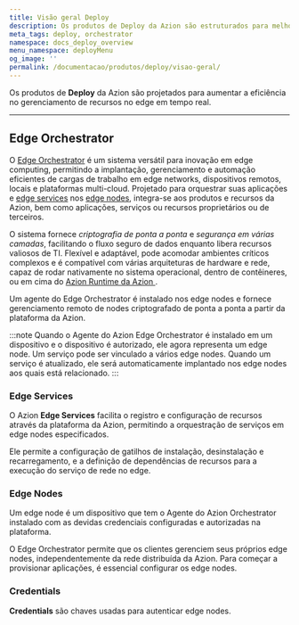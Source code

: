 ```yaml
---
title: Visão geral Deploy
description: Os produtos de Deploy da Azion são estruturados para melhorar a eficiência no gerenciamento de recursos no edge em tempo real.
meta_tags: deploy, orchestrator
namespace: docs_deploy_overview
menu_namespace: deployMenu
og_image: ''
permalink: /documentacao/produtos/deploy/visao-geral/
---
```



Os produtos de **Deploy** da Azion são projetados para aumentar a eficiência no gerenciamento de recursos no edge em tempo real.

---

## Edge Orchestrator

O [Edge Orchestrator](/pt-br/documentacao/produtos/deploy/edge-orchestrator/) é um sistema versátil para inovação em edge computing, permitindo a implantação, gerenciamento e automação eficientes de cargas de trabalho em edge networks, dispositivos remotos, locais e plataformas multi-cloud. Projetado para orquestrar suas aplicações e [edge services](/pt-br/documentacao/produtos/deploy/edge-orchestrator/edge-services/) nos [edge nodes](/pt-br/documentacao/produtos/deploy/edge-orchestrator/edge-node/), integra-se aos produtos e recursos da Azion, bem como aplicações, serviços ou recursos proprietários ou de terceiros.

O sistema fornece *criptografia de ponta a ponta* e *segurança em várias camadas*, facilitando o fluxo seguro de dados enquanto libera recursos valiosos de TI. Flexível e adaptável, pode acomodar ambientes críticos complexos e é compatível com várias arquiteturas de hardware e rede, capaz de rodar nativamente no sistema operacional, dentro de contêineres, ou em cima do [Azion Runtime da Azion ](/pt-br/documentacao/runtime/visao-geral/).

Um agente do Edge Orchestrator é instalado nos edge nodes e fornece gerenciamento remoto de nodes criptografado de ponta a ponta a partir da plataforma da Azion.

:::note 
Quando o Agente do Azion Edge Orchestrator é instalado em um dispositivo e o dispositivo é autorizado, ele agora representa um edge node. Um serviço pode ser vinculado a vários edge nodes. Quando um serviço é atualizado, ele será automaticamente implantado nos edge nodes aos quais está relacionado.
:::

<LinkButton link="/documentacao/produtos/deploy/edge-orchestrator/" label="saiba mais sobre o edge orchestrator" outlined target="_blank" />
<LinkButton link="/pt-br/documentacao/produtos/guias/deploy/instalar-orchestrator-agent/" label="consulte o guia de instalação do edge orchestrator agent" outlined target="_blank" />

### Edge Services

O Azion **Edge Services** facilita o registro e configuração de recursos através da plataforma da Azion, permitindo a orquestração de serviços em edge nodes especificados.

Ele permite a configuração de gatilhos de instalação, desinstalação e recarregamento, e a definição de dependências de recursos para a execução do serviço de rede no edge.

<LinkButton link="/pt-br/documentacao/produtos/deploy/edge-orchestrator/edge-services/" label="saiba mais sobre edge services" outlined target="_blank" />
<LinkButton link="/pt-br/documentacao/produtos/guias/deploy/criar-edge-service/" label="consulte o guia para criar um edge service" outlined target="_blank" />

### Edge Nodes

Um edge node é um dispositivo que tem o Agente do Azion Orchestrator instalado com as devidas credenciais configuradas e autorizadas na plataforma.

O Edge Orchestrator permite que os clientes gerenciem seus próprios edge nodes, independentemente da rede distribuída da Azion. Para começar a provisionar aplicações, é essencial configurar os edge nodes.

<LinkButton link="/pt-br/documentacao/produtos/deploy/edge-orchestrator/edge-node/" label="saiba mais sobre edge nodes" outlined target="_blank" />
<LinkButton link="/pt-br/documentacao/produtos/guias/deploy/autorizar-edge-node/" label="consulte o guia para autorizar um edge node" outlined target="_blank" />

### Credentials

**Credentials** são chaves usadas para autenticar edge nodes.

<LinkButton link="/pt-br/documentacao/produtos/deploy/credenciais/" label="saiba mais sobre as credenciais" outlined target="_target=_blank" />
<LinkButton link="/pt-br/documentacao/produtos/guias/deploy/gerar-credentials/" label="consulte o guia de criação de credenciais" outlined target="_blank" />
